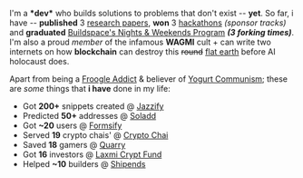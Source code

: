 
<Para front />

I'm a **\*dev\*** who builds solutions to problems that don't exist -- **yet**. So far, i have -- **published** 3 <Hoverable navtext="caution -- nerdy stuff ahead">[research papers](https://scholar.google.com/citations?user=Y0QlO5IAAAAJ&hl=en&oi=ao)</Hoverable>, **won** 3 <Hoverable navtext="tbh, i go for free food">[hackathons](/)</Hoverable> *(sponsor tracks)* and **graduated** <Hoverable navtext="my fav cult">[Buildspace's Nights & Weekends Program](https://buildspace.so/)</Hoverable> ***(3 forking times)***. <Hide> I'm also a proud _member_ of the infamous **WAGMI** cult + can write two internets on how **blockchain** can destroy this <Strike>round</Strike> <Hoverable navtext="earth is flat, period">[flat earth](https://en.wikipedia.org/wiki/Flat_Earth)</Hoverable> before AI holocaust does. </Hide>


<div className="space-y-3">

Apart from being a <Hoverable navtext="i plead guilty">[Froogle Addict](https://www.malasfruit.com/shop/froogle)</Hoverable> & believer of <Hoverable navtext="if you hate yogurt, we can't be friends -- sorry">[Yogurt Communism](https://lovedeathrobots.fandom.com/wiki/When_the_Yogurt_Took_Over)</Hoverable>; these are _some_ things that **i have** done in my life: 

-   Got **200+** snippets created @ <Hoverable navtext="jazzify.in">[Jazzify](https://jazzify.in/)</Hoverable>
-   Predicted **50+** addresses @ <Hoverable navtext="soladd.vercel.app">[Soladd](https://soladd.vercel.app/)</Hoverable>
-   Got **~20** users @ <Hoverable navtext="formsify.vercel.app">[Formsify](https://formsify.vercel.app/)</Hoverable>
-   Served **19** crypto chais' @ <Hoverable navtext="crypto-chai.vercel.app">[Crypto Chai](https://crypto-chai.vercel.app/)</Hoverable>
-   Saved **18** gamers @ <Hoverable navtext="quarry.vercel.app">[Quarry](https://quarry.vercel.app/)</Hoverable>
-   Got **16** investors @ <Hoverable navtext="laxmi-crypt-fund.vercel.app">[Laxmi Crypt Fund](https://laxmi-crypt-fund.vercel.app/)</Hoverable>
-   Helped **~10** builders @ <Hoverable navtext="shipends.vercel.app">[Shipends](https://shipends.vercel.app/)</Hoverable>

</div>
